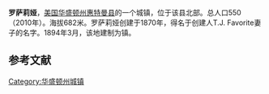 {{Infobox settlement
|official_name            = 罗萨莉娅
|settlement_type          = 镇
|nickname                 =
|motto                    =

<!-- Images -->
|image_skyline            =
|imagesize                =
|image_caption            =
|image_flag               =
|image_seal               =

<!-- Maps -->
|image_map = Whitman_County_Washington_Incorporated_and_Unincorporated_areas_Rosalia_Highlighted.svg
|mapsize                  = 250px
|map_caption              = 所在位置
|image_map1               =
|mapsize1                 =
|map_caption1             =

<!-- Location -->
|subdivision_type         = 国家
|subdivision_name         = 美国
|subdivision_type1        = 州
|subdivision_name1        = 华盛顿州
|subdivision_type2        = 县
|subdivision_name2        = 惠特曼县

<!-- Area -->
|unit_pref                = Imperial
|area_footnotes           = 
|area_magnitude           =
|area_total_km2           = 1.61
|area_land_km2            = 1.61
|area_water_km2           = 0
|area_total_sq_mi         = 0.62
|area_land_sq_mi          = 0.62
|area_water_sq_mi         = 0

<!-- Population -->
|population_as_of         = [[2010年美国人口普查|2010年]]
|population_est           = 557
|pop_est_as_of            = 2012<ref name="2012 Pop Estimate">{{cite web|title=Population Estimates|url=http://www.census.gov/popest/data/cities/totals/2012/SUB-EST2012.html|publisher=[[United_States_Census_Bureau|United States Census Bureau]]|accessdate=2013-06-01|archive-url=https://www.webcitation.org/6HQu4Spqa?url=http://www.census.gov/popest/data/cities/totals/2012/SUB-EST2012.html|archive-date=2013-06-17|dead-url=yes}}</ref>
|population_footnotes     = 
|population_total         = 550
|population_density_km2   = 342.5
|population_density_sq_mi = 887.1

<!-- General information -->
|timezone                 = 太平洋时区
|utc_offset               = -8
|timezone_DST             = PDT
|utc_offset_DST           = -7
|elevation_footnotes      =
|elevation_m              = 682
|elevation_ft             = 2238
|coordinates_display      = inline,title
|coordinates_type         = region:US_type:city
|latd = 47 |latm = 14 |lats = 11 |latNS = N
|longd = 117 |longm = 22 |longs = 13 |longEW = W
|postal_code_type         =邮编
|postal_code              = 99170

|footnotes                =
}}'''罗萨莉娅'''，[[美国|美国]][[华盛顿州|华盛顿州]][[惠特曼县|惠特曼县]]的一个城镇，位于该县北部。总人口550（2010年）。海拔682米。罗萨莉娅创建于1870年，得名于创建人T.J. Favorite妻子的名字。1894年3月，该地建制为镇。


==参考文献==
{{reflist}}

[[Category:华盛顿州城镇|Category:华盛顿州城镇]]